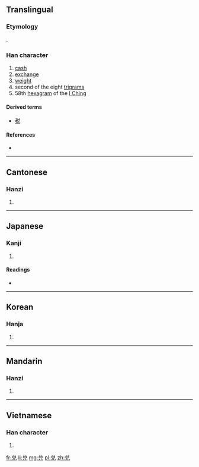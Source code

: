 {{also|兌}}
==Translingual==
{{zh-hanzi-box|兑|[[兌]]}}

===Etymology===
{{Han simp|兌}}.

===Han character===
{{Han char|rn=10|rad=儿|as=05|sn=7|four=|canj=金口竹山 (CRHU), X金口竹山 (XCRHU)|ids=⿱[[丷]][[兄]]}}

# [[cash]]
# [[exchange]]
# [[weight]]
# second of the eight [[w:Bagua|trigrams]]
# 58th [[hexagram]] of the [[I Ching]]

====Derived terms====
* [[税]]

====References====
* {{Han ref|kx=0125.021|hdz=10271.010|uh=5151|ud=20817}}

----

==Cantonese==

===Hanzi===
{{yue-hanzi|jyut=[[deoi3]]|y=deui3|tra=兌}}

# {{defn|lang=yue|sort=儿05}}

----

==Japanese==

===Kanji===
{{ja-kanji|grade=|rs=儿05}}

# {{defn|lang=ja|sort=儿05}}

====Readings====
* {{ja-readings|on=[[だ]] (da), [[たい]] (tai), [[えい]] (ei)|kun=[[よろこぶ]] (yorokobu)}}

----

==Korean==

===Hanja===
{{ko-hanja|hangeul=[[태]], [[예]]|rv=tae, ye|mr=t'ae, ye}}

# {{defn|lang=ko|sort=儿05}}

----

==Mandarin==

===Hanzi===
{{cmn-hanzi|tra=兌|pin=[[duì]] ([[dui4]])|wg=tui<sup>4</sup>}}

# {{defn|lang=cmn|sort=儿05}}

----

==Vietnamese==

===Han character===
{{vi-hantu|[[đoài]]|rs=儿05}}

# {{defn|lang=vi|sort=儿05}}

[[fr:兑]]
[[li:兑]]
[[mg:兑]]
[[pl:兑]]
[[zh:兑]]